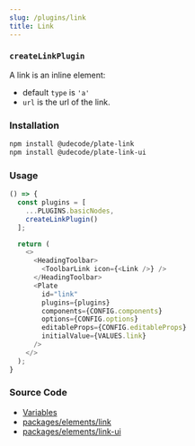 ```yaml
---
slug: /plugins/link
title: Link
---
```


### `createLinkPlugin`

A link is an inline element:
- default `type` is `'a'`
- `url` is the url of the link.

### Installation

```bash npm2yarn
npm install @udecode/plate-link
npm install @udecode/plate-link-ui
```

### Usage

```ts live
() => {
  const plugins = [
    ...PLUGINS.basicNodes,
    createLinkPlugin()
  ];

  return (
    <>
      <HeadingToolbar>
        <ToolbarLink icon={<Link />} />
      </HeadingToolbar>
      <Plate
        id="link"
        plugins={plugins}
        components={CONFIG.components}
        options={CONFIG.options}
        editableProps={CONFIG.editableProps}
        initialValue={VALUES.link}
      />
    </>
  );
}
```

### Source Code

- [Variables](https://github.com/udecode/plate/blob/main/docs/src/live/live.tsx)
- [packages/elements/link](https://github.com/udecode/plate/tree/main/packages/elements/link/src)
- [packages/elements/link-ui](https://github.com/udecode/plate/tree/main/packages/elements/link-ui/src)
